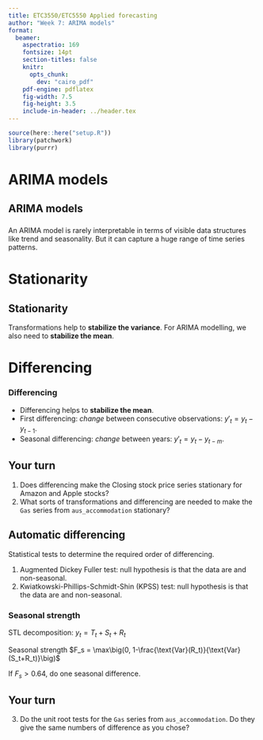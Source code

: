 ```yaml
---
title: ETC3550/ETC5550 Applied forecasting
author: "Week 7: ARIMA models"
format:
  beamer:
    aspectratio: 169
    fontsize: 14pt
    section-titles: false
    knitr:
      opts_chunk:
        dev: "cairo_pdf"
    pdf-engine: pdflatex
    fig-width: 7.5
    fig-height: 3.5
    include-in-header: ../header.tex
---
```


```r
source(here::here("setup.R"))
library(patchwork)
library(purrr)
```

# ARIMA models

## ARIMA models

\begin{tabular}{@{}rl}
\textbf{AR}: & autoregressive (lagged observations as inputs)\\
\textbf{I}: & integrated (differencing to make series stationary)\\
\textbf{MA}: & moving average (lagged errors as inputs)
\end{tabular}

###
An ARIMA model is rarely interpretable in terms of visible data structures like trend and seasonality. But it can capture a huge range of time series patterns.

# Stationarity

## Stationarity
\fontsize{14}{16}\sf
\begin{block}{Definition}
If $\{y_t\}$ is a stationary time series, then for all $s$, the distribution of $(y_t,\dots,y_{t+s})$ does not depend on $t$.
\end{block}\pause\vspace*{-0.3cm}

Transformations help to **stabilize the variance**.\newline
For ARIMA modelling, we also need to **stabilize the mean**.

# Differencing

### Differencing

* Differencing helps to **stabilize the mean**.
* First differencing: *change* between consecutive observations: $y'_t = y_t - y_{t-1}$.
* Seasonal differencing: *change* between years: $y'_t = y_t - y_{t-m}$.

## Your turn

1. Does differencing make the Closing stock price series stationary for Amazon and Apple stocks?
2. What sorts of transformations and differencing are needed to make the `Gas` series from `aus_accommodation` stationary?


## Automatic differencing
\fontsize{13}{16}\sf
Statistical tests to determine the required order of differencing.

  1. Augmented Dickey Fuller test: null hypothesis is that the data are \alert{non-stationary} and non-seasonal.
  2. Kwiatkowski-Phillips-Schmidt-Shin (KPSS) test: null hypothesis is that the data are \alert{stationary} and non-seasonal.

\only<2>{\begin{textblock}{4}(10.2,3.1)
\begin{alertblock}{}
H$_0$: non-stationary
\end{alertblock}
\end{textblock}}

\only<2>{\begin{textblock}{3}(12.4,4.45)
\begin{alertblock}{}
H$_0$: stationary
\end{alertblock}
\end{textblock}}

### Seasonal strength

STL decomposition: $y_t = T_t+S_t+R_t$

Seasonal strength $F_s = \max\big(0, 1-\frac{\text{Var}(R_t)}{\text{Var}(S_t+R_t)}\big)$

If $F_s > 0.64$, do one seasonal difference.

## Your turn

3. Do the unit root tests for the `Gas` series from `aus_accommodation`. Do they give the same numbers of difference as you chose?
